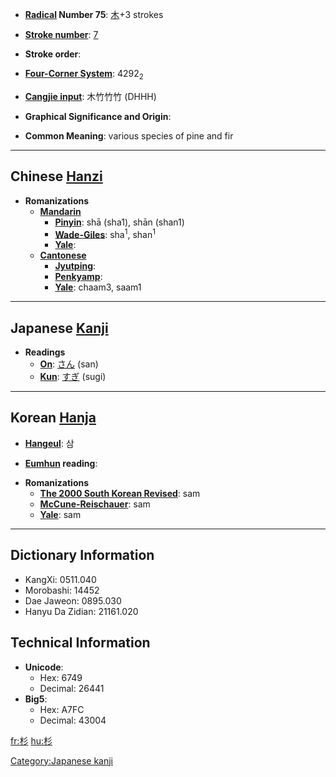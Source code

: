* '''[[Wiktionary:Chinese radical index| Radical]] Number 75''': [[Wiktionary:Chinese radical index 木|木]]+3 strokes

* '''[[Wiktionary:Chinese total strokes index|Stroke number]]''': [[Wiktionary:Chinese total strokes index 7|7]]

* '''Stroke order''': 

* '''[[Wiktionary:Chinese four corner index|Four-Corner System]]''': 4292<sub>2</sub>

* '''[[Wiktionary:Chinese Cangjie index|Cangjie input]]''': 木竹竹竹 (DHHH)

* '''Graphical Significance and Origin''': 

* '''Common Meaning''': various species of pine and fir

----

== Chinese [[Hanzi]] ==

* '''Romanizations'''
** '''[[Mandarin]]'''
*** '''[[Pinyin]]''': shā (sha1), shān (shan1)
*** '''[[Wade-Giles]]''': sha<sup>1</sup>, shan<sup>1</sup>
*** '''[[Yale]]''': 
** '''[[Cantonese]]'''
*** '''[[Jyutping]]''':
*** '''[[Penkyamp]]''': 
*** '''[[Yale]]''': chaam3, saam1


----

== Japanese [[Kanji]] ==

* '''Readings'''
** '''[[On]]''': [[さん]] (san)
** '''[[Kun]]''': [[すぎ]] (sugi)

[[Category:Japanese kanji]]
----

== Korean [[Hanja]] ==

* '''[[Hangeul]]''': 삼

* '''[[Eumhun]] reading''': 

* '''Romanizations'''
** '''[[The 2000 South Korean Revised Romanization|The 2000 South Korean Revised]]''': sam
** '''[[McCune-Reischauer]]''': sam
** '''[[Yale]]''': sam

----

== Dictionary Information ==

* KangXi: 0511.040
* Morobashi: 14452
* Dae Jaweon: 0895.030
* Hanyu Da Zidian: 21161.020

== Technical Information ==

* '''Unicode''':
** Hex: 6749
** Decimal: 26441
* '''Big5''':
** Hex: A7FC
** Decimal: 43004

[[fr:杉]]
[[hu:杉]]